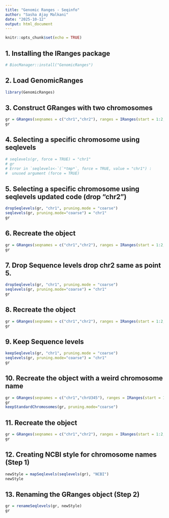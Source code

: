 ```yaml
---
title: "Genomic Ranges - Seqinfo"
author: "Sasha Ajay Malkani"
date: "2025-10-12"
output: html_document
---
```


```r
knitr::opts_chunk$set(echo = TRUE)
```

## 1. Installing the IRanges package 

```r
# BiocManager::install("GenomicRanges")

```

## 2. Load GenomicRanges

```r
library(GenomicRanges)

```

## 3. Construct GRanges with two chromosomes 

```r
gr = GRanges(seqnames = c("chr1","chr2"), ranges = IRanges(start = 1:2, end = 4:5))
gr

```

## 4. Selecting a specific chromosome using seqlevels

```r
# seqlevels(gr, force = TRUE) = "chr1"
# gr
# Error in `seqlevels<-`(`*tmp*`, force = TRUE, value = "chr1") : 
#  unused argument (force = TRUE)

```

## 5. Selecting a specific chromosome using seqlevels updated code (drop "chr2")

```r
dropSeqlevels(gr, "chr1", pruning.mode = "coarse")
seqlevels(gr, pruning.mode="coarse") = "chr1"
gr

```

## 6. Recreate the object

```r
gr = GRanges(seqnames = c("chr1","chr2"), ranges = IRanges(start = 1:2, end = 4:5))
gr

```

## 7. Drop Sequence levels drop chr2 same as point 5.

```r
dropSeqlevels(gr, "chr1", pruning.mode = "coarse")
seqlevels(gr, pruning.mode="coarse") = "chr1"
gr

```

## 8. Recreate the object

```r
gr = GRanges(seqnames = c("chr1","chr2"), ranges = IRanges(start = 1:2, end = 4:5))
gr

```

##  9. Keep Sequence levels

```r
keepSeqlevels(gr, "chr1", pruning.mode = "coarse")
seqlevels(gr, pruning.mode="coarse") = "chr1"
gr

```

## 10. Recreate the object with a weird chromosome name

```r
gr = GRanges(seqnames = c("chr1","chrU345"), ranges = IRanges(start = 1:2, end = 4:5))
gr
keepStandardChromosomes(gr, pruning.mode="coarse")

```

##  11. Recreate the object 

```r
gr = GRanges(seqnames = c("chr1","chr2"), ranges = IRanges(start = 1:2, end = 4:5))
gr

```

## 12. Creating NCBI style for chromosome names (Step 1)

```r
newStyle = mapSeqlevels(seqlevels(gr), "NCBI")
newStyle

```

##  13. Renaming the GRanges object (Step 2)

```r
gr = renameSeqlevels(gr, newStyle)
gr

```


